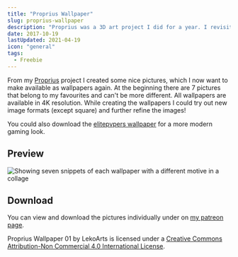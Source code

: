 ```yaml
---
title: "Proprius Wallpaper"
slug: proprius-wallpaper
description: "Proprius was a 3D art project I did for a year. I revisited some of the pictures and made them into wallpapers. You can use them now, too!"
date: 2017-10-19
lastUpdated: 2021-04-19
icon: "general"
tags:
  - Freebie
---
```


From my [Proprius](/art/3d/) project I created some nice pictures, which I now want to make available as wallpapers again. At the beginning there are 7 pictures that belong to my favourites and can't be more different. All wallpapers are available in 4K resolution. While creating the wallpapers I could try out new image formats (except square) and further refine the images!

You could also download the [elitepvpers wallpaper](/garden/elitepvpers-wallpaper-2017/) for a more modern gaming look.

## Preview

![Showing seven snippets of each wallpaper with a different motive in a collage](./_img/proprius-wallpaper.jpg)

## Download

You can view and download the pictures individually under on [my patreon page](https://www.patreon.com/posts/proprius-01-14945374).

Proprius Wallpaper 01 by LekoArts is licensed under a [Creative Commons Attribution-Non Commercial 4.0 International License](https://creativecommons.org/licenses/by-nc/4.0/).
